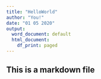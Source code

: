 ---
title: "HelloWorld"
author: "You!"
date: "01 05 2020"
output:
  word_document: default
  html_document:
    df_print: paged
---

## This is a markdown file

